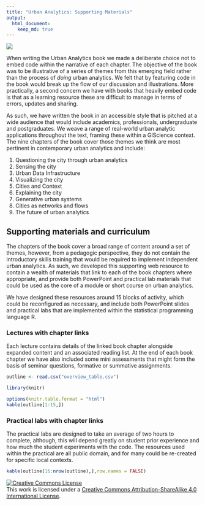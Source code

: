 ```yaml
---
title: "Urban Analytics: Supporting Materials"
output: 
  html_document:
    keep_md: true
---
```

![](https://github.com/alexsingleton/urban_analytics/raw/master/cover.png)

When writing the Urban Analytics book we made a deliberate choice not to embed code within the narrative of each chapter. The objective of the book was to be illustrative of a series of themes from this emerging field rather than the process of _doing_ urban analytics. We felt that by featuring code in the book would break up the flow of our discussion and illustrations. More practically, a second concern we have with books that heavily embed code is that as a learning resource these are difficult to manage in terms of errors, updates and sharing.

As such, we have written the book in an accessible style that is pitched at a wide audience that would include academics, professionals, undergraduate and postgraduates. We weave a range of real-world urban analytic applications throughout the text, framing these within a GIScience context. The nine chapters of the book cover those themes we think are most pertinent in contemporary urban analytics and include:

1. Questioning the city through urban analytics
2. Sensing the city
3. Urban Data Infrastructure
4. Visualizing the city
5. Cities and Context
6. Explaining the city
7. Generative urban systems
8. Cities as networks and flows
9. The future of urban analytics

## Supporting materials and curriculum

The chapters of the book cover a broad range of content around a set of themes, however, from a pedagogic perspective, they do not contain the introductory skills training that would be required to implement independent urban analytics. As such, we developed this supporting web resource to contain a wealth of materials that link to each of the book chapters where appropriate, and provide both PowerPoint and practical lab materials that could be used as the core of a module or short course on urban analytics.

We have designed these resources around 15 blocks of activity, which could be reconfigured as necessary, and include both PowerPoint slides and practical labs that are implemented within the statistical programming language R.

### Lectures with chapter links

Each lecture contains details of the linked book chapter alongside expanded content and an associated reading list. At the end of each book chapter we have also included some mini assessments that might form the basis of seminar questions, formative or summative assignments.

```r
outline <- read.csv("overview_table.csv")
```
```r
library(knitr)
```

```r
options(knitr.table.format = "html")
kable(outline[1:15,])
```

### Practical labs with chapter links

The practical labs are designed to take an average of two hours to complete, although, this will depend greatly on student prior experience and how much the student experiments with the code. The resources used within the practical are all public domain, and for many could be re-created for specific local contexts.

```r
kable(outline[16:nrow(outline),],row.names = FALSE)
```


<a rel="license" href="http://creativecommons.org/licenses/by-sa/4.0/"><img alt="Creative Commons License" style="border-width:0" src="https://i.creativecommons.org/l/by-sa/4.0/88x31.png" /></a><br />This work is licensed under a <a rel="license" href="http://creativecommons.org/licenses/by-sa/4.0/">Creative Commons Attribution-ShareAlike 4.0 International License</a>.
